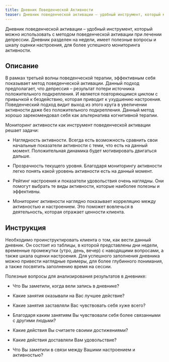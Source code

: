 ```yaml
---
title: Дневник Поведенческой Активности
teaser: Дневник поведенческой активации – удобный инструмент, который можно использовать с методом поведенческой активации при лечении депрессии. Дневник разделен на недели, имеет полезные вопросы и шкалу оценки настроения, для более успешного мониторинга активности.
---
```


Дневник поведенческой активации – удобный инструмент, который можно использовать с методом поведенческой активации при лечении депрессии. Дневник разделен на недели, имеет полезные вопросы и шкалу оценки настроения, для более успешного мониторинга активности.

## Описание

В рамках третьей волны поведенческой терапии, эффективным себя
показывает метод поведенческой активации. Данный подход предполагает,
что депрессия – результат потери источника положительного подкрепления.
И является повторяющимся циклом с привычкой к бездействию, которая
приводит к ухудшению настроения. Поведенческий подход видит выход из
этого круга в увеличении активности даже без положительного
подкрепления. Данный метод хорошо зарекомендовал себя как альтернатива
когнитивной терапии.

Мониторинг активности как инструмент поведенческой активации решает
задачи:

-   Наглядность активности. Всегда есть возможность сравнить свои
    начальные показатели активности с теми, что есть на данный момент.
    Положительная динамика будет мотивировать двигаться дальше.

-   Прозрачность текущего уровня. Благодаря мониторингу активности легко
    понять какой уровень активности есть на данный момент.

-   Рейтинг настроения и показатели удовольствия очень наглядны. Они
    помогут выбрать те виды активности, которые наиболее полезны и
    эффективны.

-   Мониторинг активности наглядно показывает корреляцию между
    активностью и настроением. Это поможет вовлечься в деятельность,
    которая отражает ценности клиента.

## Инструкция

Необходимо проинструктировать клиента о том, как вести данный дневник.
Он состоит из таблицы, в которой представлены дни недели, временные
промежутки (утро, день, вечер) с наводящими вопросами, а также шкала
оценки настроения. Для успешного заполнения дневника можно привести
наглядные примеры, для более глубинного понимания, а также посвятить
заполнению время на сессии.

Полезные вопросы для анализирования результатов в дневнике:

-   Что Вы заметили, когда вели запись в дневнике?

-   Какие занятия оказывали на Вас лучшее действие?

-   Какие занятия заставляли Вас чувствовать себя хуже всего?

-   Благодаря каким занятиям Вы чувствовали себя более связанными с
    другими людьми?

-   Какие действия Вы считаете своими достижениями?

-   Какие действия доставляли Вам удовольствие?

-   Что Вы заметили в связи между Вашими настроением и активностью?
